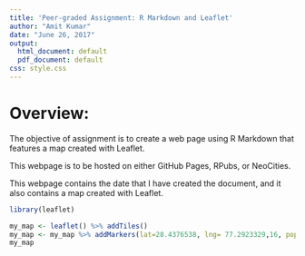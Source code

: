 ---
title: 'Peer-graded Assignment: R Markdown and Leaflet'
author: "Amit Kumar"
date: "June 26, 2017"
output:
  html_document: default
  pdf_document: default
css: style.css
---

# Overview: 

The objective of assignment is to create a web page using R Markdown that features a map created with Leaflet.

This webpage is to be hosted on either GitHub Pages, RPubs, or NeoCities.

This webpage contains the date that I have created the document, and it also contains a map created with Leaflet. 

```{r}
library(leaflet)
```

```{r}
my_map <- leaflet() %>% addTiles() 
my_map <- my_map %>% addMarkers(lat=28.4376538, lng= 77.2923329,16, popup="My Home - Navshakti Apartment")
my_map
```

